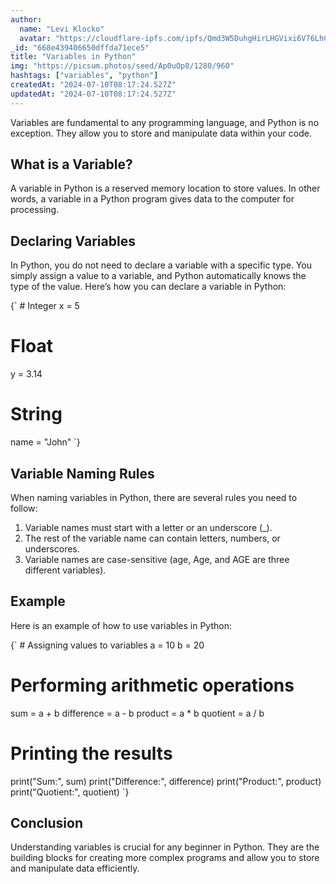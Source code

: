 ```yaml
---
author:
  name: "Levi Klocko"
  avatar: "https://cloudflare-ipfs.com/ipfs/Qmd3W5DuhgHirLHGVixi6V76LhCkZUz6pnFt5AJBiyvHye/avatar/79.jpg"
_id: "668e439406650dffda71ece5"
title: "Variables in Python"
img: "https://picsum.photos/seed/Ap0uOp8/1280/960"
hashtags: ["variables", "python"]
createdAt: "2024-07-10T08:17:24.527Z"
updatedAt: "2024-07-10T08:17:24.527Z"
---
```


Variables are fundamental to any programming language, and Python is no exception. They allow you to store and manipulate data within your code.

## What is a Variable?

A variable in Python is a reserved memory location to store values. In other words, a variable in a Python program gives data to the computer for processing.

## Declaring Variables

In Python, you do not need to declare a variable with a specific type. You simply assign a value to a variable, and Python automatically knows the type of the value. Here’s how you can declare a variable in Python:

<SyntaxHighlighter language="python">
{`
  # Integer
  x = 5

  # Float
  y = 3.14

  # String
  name = "John"
`}
</SyntaxHighlighter>

## Variable Naming Rules

When naming variables in Python, there are several rules you need to follow:

1. Variable names must start with a letter or an underscore (_).
2. The rest of the variable name can contain letters, numbers, or underscores.
3. Variable names are case-sensitive (age, Age, and AGE are three different variables).

## Example

Here is an example of how to use variables in Python:

<SyntaxHighlighter language="python">
{`
  # Assigning values to variables
  a = 10
  b = 20

  # Performing arithmetic operations
  sum = a + b
  difference = a - b
  product = a * b
  quotient = a / b

  # Printing the results
  print("Sum:", sum)
  print("Difference:", difference)
  print("Product:", product)
  print("Quotient:", quotient)
`}
</SyntaxHighlighter>

## Conclusion

Understanding variables is crucial for any beginner in Python. They are the building blocks for creating more complex programs and allow you to store and manipulate data efficiently.
